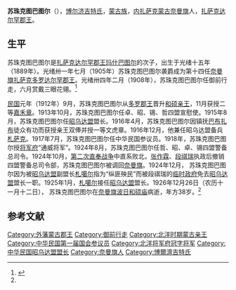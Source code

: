 '''苏珠克图巴图尔'''（{{bd|1889年||1926年|}}），[[博尔济吉特氏|博尔济吉特氏]]，[[蒙古族|蒙古族]]，[[内扎萨克蒙古|内扎萨克蒙古]][[奈曼旗|奈曼旗]]人，[[扎萨克达尔罕郡王|扎萨克达尔罕郡王]]。

==生平==
苏珠克图巴图尔是[[扎萨克达尔罕郡王|扎萨克达尔罕郡王]][[玛什巴图尔|玛什巴图尔]]的次子，出生于光绪十五年（1889年）。光绪卅一年七月（1905年）苏珠克图巴图尔袭爵成为第十四任[[扎萨克达尔罕郡王|奈曼旗扎萨克多罗达尔罕郡王]]。光绪卅四年二月（1908年），苏珠克图巴图尔任御前行走，六月赏戴三眼花翎。<ref name=nmq>{{Cite web |url=http://www.naimanqi.gov.cn/?action-viewnews-itemid-1080 |title=历任旗扎萨克，奈曼旗政府网，2010-9-26 |access-date=2011-11-03 |archive-url=https://web.archive.org/web/20121213181259/http://www.naimanqi.gov.cn/?action-viewnews-itemid-1080 |archive-date=2012-12-13 |dead-url=yes }}</ref>

[[中华民国|民国]]元年（1912年）9月，苏珠克图巴图尔从[[多罗郡王|多罗郡王]]晋升[[和硕亲王|和硕亲王]]，11月获授二等[[嘉禾章|嘉禾章]]。1913年10月，苏珠克图巴图尔任卓、昭、锡、哲四盟宣慰使。1915年8月，苏珠克图巴图尔任[[昭乌达盟|昭乌达盟]]盟长。1916年4月，苏珠克图巴图尔因镇抚[[巴布扎布|巴布扎布]]徒众有功而获授亲王双俸并授一等文虎章。1916年12月，他兼任昭乌达盟备兵[[札萨克|札萨克]]。1917年7月，苏珠克图巴图尔任中华民国参议员。1918年，苏珠克图巴图尔授[[北洋将军府|将军府]]“通威将军”。1924年8月，苏珠克图巴图尔任哲、昭、卓、锡四盟警备总司令。1924年10月，[[第二次直奉战争|第二次直奉战争]]中直系败北，[[张作霖|张作霖]]、[[段祺瑞|段祺瑞]]执政后撤销四盟警备总司令部，苏珠克图巴图尔被调回[[奈曼旗|奈曼旗]]。1924年12月， 苏珠克图巴图尔因为被[[昭乌达盟|昭乌达盟]]副盟长[[札噶尔|札噶尔]]指为“纵匪殃民”而被段祺瑞的[[中华民国临时政府_(段祺瑞)|临时政府]]免去[[昭乌达盟|昭乌达盟]]盟长一职。1925年1月，[[札噶尔|札噶尔]]接任[[昭乌达盟|昭乌达盟]]盟长。1926年12月26日（农历十一月十二日）， 苏珠克图巴图尔在[[奈曼旗|奈曼旗]][[波日和硕庙|波日和硕庙]]病逝，年方38岁。<ref name=nmq/>

==参考文献==
{{reflist}}

{{DEFAULTSORT:Su苏}}
[[Category:外藩蒙古郡王|Category:外藩蒙古郡王]]
[[Category:御前行走|Category:御前行走]]
[[Category:北洋时期蒙古亲王|Category:北洋时期蒙古亲王]]
[[Category:中华民国第一届国会参议员|Category:中华民国第一届国会参议员]]
[[Category:北洋将军府冠字将军|Category:北洋将军府冠字将军]]
[[Category:中华民国昭乌达盟盟长|Category:中华民国昭乌达盟盟长]]
[[Category:奈曼旗人|Category:奈曼旗人]]
[[Category:博爾濟吉特氏|Category:博爾濟吉特氏]]